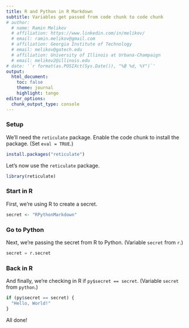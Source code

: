 ```yaml
---
title: R and Python in R Markdown
subtitle: Variables get passed from code chunk to code chunk
# author:
  # name: Ramin Melikov
  # affiliation: https://www.linkedin.com/in/melikov/
  # email: ramin.melikov@gmail.com
  # affiliation: Georgia Institute of Technology
  # email: melikov@gatech.edu
  # affiliation: University of Illinois at Urbana-Champaign
  # email: melikov2@illinois.edu
# date: '`r format(as.POSIXct(Sys.Date()), "%B %d, %Y")`'
output:
  html_document:
    toc: false
    theme: journal
    highlight: tango
editor_options:
  chunk_output_type: console
---
```


### Setup

We'll need the `reticulate` package. Enable the code chunk
to install the package. (Set `eval = TRUE`.)

```r
install.packages("reticulate")
```

Let's now use the `reticulate` package.

```r
library(reticulate)
```

### Start in R

First, we're using R to create a secret.

```r
secret <- "RPythonMarkdown"
```

### Go to Python

Next, we're passing the secret from R to Python. (Variable
`secret` from `r`.)

```python
secret = r.secret
```

### Back in R

And finally, we're checking in R if `py$secret == secret`.
(Variable `secret` from `python`.)

```r
if (py$secret == secret) {
  "Hello, World!"
}
```

All done!
